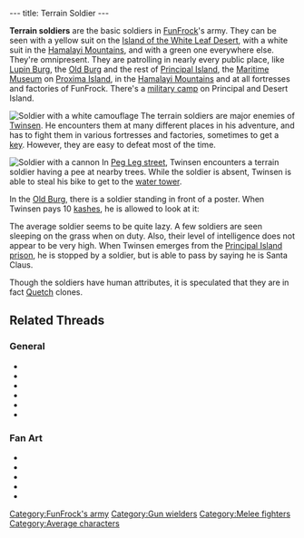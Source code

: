 ---
title: Terrain Soldier
---

{{Enemy|
Name=Terrain soldier|
Image=Lba ingame terrain soldier.jpg|
Level=None|
Reaction=Doesn't move|
Recovery=0.3 seconds|
Rate=1 second|
Damage=11%|
Range=30 paces|
Speed=14.4kph average; 18kph maximum}}

'''Terrain soldiers''' are the basic soldiers in [[FunFrock]]'s army. They can be seen with a yellow suit on the [[Island of the White Leaf Desert]], with a white suit in the [[Hamalayi Mountains]], and with a green one everywhere else. They're omnipresent. They are patrolling in nearly every public place, like [[Lupin Burg]], the [[Old Burg]] and the rest of [[Principal Island]], the [[Maritime Museum]] on [[Proxima Island]], in the [[Hamalayi Mountains]] and at all fortresses and factories of FunFrock. There's a [[military camp]] on Principal and Desert Island.

[[Image:Whtsoldier.gif|thumb|Soldier with a white camouflage]]
The terrain soldiers are major enemies of [[Twinsen]]. He encounters them at many different places in his adventure, and has to fight them in various fortresses and factories, sometimes to get a [[key]]. However, they are easy to defeat most of the time.

[[Image:Soldier2.gif|thumb|Soldier with a cannon]]
In [[Peg Leg street]], Twinsen encounters a terrain soldier having a pee at nearby trees. While the soldier is absent, Twinsen is able to steal his bike to get to the [[water tower]].

In the [[Old Burg]], there is a soldier standing in front of a poster. When Twinsen pays 10 [[kashes]], he is allowed to look at it:

{{Quote|
Quote=Young male quetch seeks young female rabbibunny for friendship (and maybe more...)|
Character=The poster in Old Burg}}

The average soldier seems to be quite lazy. A few soldiers are seen sleeping on the grass when on duty. Also, their level of intelligence does not appear to be very high. When Twinsen emerges from the [[Principal Island prison]], he is stopped by a soldier, but is able to pass by saying he is Santa Claus.

Though the soldiers have human attributes, it is speculated that they are in fact [[Quetch]] clones.

==Related Threads==
===General===
* {{thread|id=6796|title=Quetch soldiers: the ultimate theory}}
* {{thread|id=6845|title=Zzzzoldierz, kill that wife!}}
* {{thread|id=1128|title=There are NO quetchclones}}
* {{thread|id=4474|title=Eureeka!!}}
* {{thread|id=587|title=hmm...}}
* {{thread|id=250|title=The funny and rude bits in LBA...}}
===Fan Art===
* {{thread|id=10468|title=1997 LBA drawings done when I still a schoolboy}}
* {{thread|id=10242|title=Random collection}}
* {{thread|id=9129|title=First attempt in 2D animation :D}}
* {{post|id=112171|title=Lba3}}
* {{thread|id=6816|title=Hamalayi Soldier}}

[[Category:FunFrock's army]]
[[Category:Gun wielders]]
[[Category:Melee fighters]]
[[Category:Average characters]]